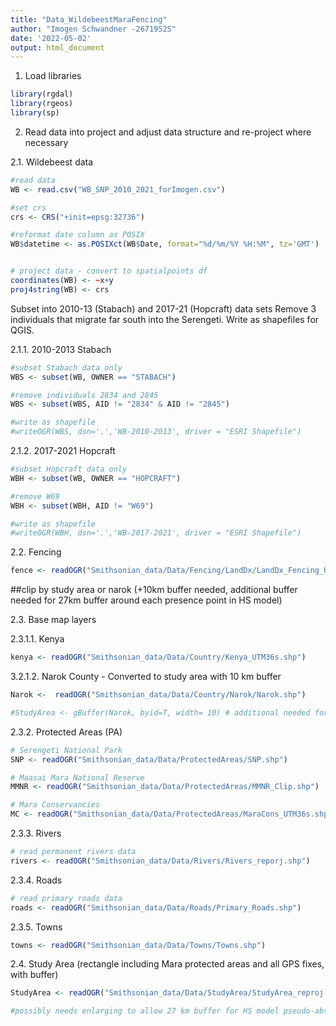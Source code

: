 ```yaml
---
title: "Data_WildebeestMaraFencing"
author: "Imogen Schwandner -2671952S"
date: '2022-05-02'
output: html_document
---
```



1. Load libraries

```r
library(rgdal)
library(rgeos)
library(sp)
```

2. Read data into project and adjust data structure and re-project where necessary

2.1. Wildebeest data
```r
#read data
WB <- read.csv("WB_SNP_2010_2021_forImogen.csv")

#set crs
crs <- CRS("+init=epsg:32736")

#reformat date column as POSIX
WB$datetime <- as.POSIXct(WB$Date, format="%d/%m/%Y %H:%M", tz='GMT')


# project data - convert to spatialpoints df
coordinates(WB) <- ~x+y
proj4string(WB) <- crs

```


Subset into 2010-13 (Stabach) and 2017-21 (Hopcraft) data sets
Remove 3 individuals that migrate far south into the Serengeti.
Write as shapefiles for QGIS.

2.1.1. 2010-2013 Stabach
```r
#subset Stabach data only
WBS <- subset(WB, OWNER == "STABACH")

#remove individuals 2834 and 2845
WBS <- subset(WBS, AID != "2834" & AID != "2845")

#write as shapefile
#writeOGR(WBS, dsn='.','WB-2010-2013', driver = "ESRI Shapefile")
```

2.1.2. 2017-2021 Hopcraft
```r
#subset Hopcraft data only
WBH <- subset(WB, OWNER == "HOPCRAFT")

#remove W69
WBH <- subset(WBH, AID != "W69")

#write as shapefile
#writeOGR(WBH, dsn='.','WB-2017-2021', driver = "ESRI Shapefile")
```

2.2. Fencing

```r
fence <- readOGR("Smithsonian_data/Data/Fencing/LandDx/LandDx_Fencing_UTM36s_WGS84.shp")
```

##clip by study area or narok (+10km buffer needed, additional buffer needed for 27km buffer around each presence point in HS model)

2.3. Base map layers

2.3.1.1. Kenya

```r
kenya <- readOGR("Smithsonian_data/Data/Country/Kenya_UTM36s.shp")
```

3.2.1.2. Narok County - Converted to study area with 10 km buffer

```r
Narok <-  readOGR("Smithsonian_data/Data/Country/Narok/Narok.shp")

#StudyArea <- gBuffer(Narok, byid=T, width= 10) # additional needed for bufefring around presence points in HS model

```

2.3.2. Protected Areas (PA)

```r
# Serengeti National Park
SNP <- readOGR("Smithsonian_data/Data/ProtectedAreas/SNP.shp")
```
```r
# Maasai Mara National Reserve
MMNR <- readOGR("Smithsonian_data/Data/ProtectedAreas/MMNR_Clip.shp")
```
```r
# Mara Conservancies
MC <- readOGR("Smithsonian_data/Data/ProtectedAreas/MaraCons_UTM36s.shp")
```


2.3.3. Rivers

```r
# read permanent rivers data
rivers <- readOGR("Smithsonian_data/Data/Rivers/Rivers_reporj.shp")
```

2.3.4. Roads

```r
# read primary roads data
roads <- readOGR("Smithsonian_data/Data/Roads/Primary_Roads.shp")
```

2.3.5. Towns

```r
towns <- readOGR("Smithsonian_data/Data/Towns/Towns.shp")
```

2.4. Study Area (rectangle including Mara protected areas and all GPS fixes, with buffer)
```r
StudyArea <- readOGR("Smithsonian_data/Data/StudyArea/StudyArea_reproj.shp")

#possibly needs enlarging to allow 27 km buffer for HS model pseudo-absences
```

